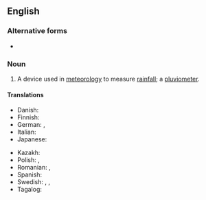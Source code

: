 ==English==

===Alternative forms===
* {{l|en|rain gage}} {{qualifier|some US speakers}}

===Noun===
{{wikipedia}}
{{en-noun}}

# A device used in [[meteorology]] to measure [[rainfall]]; a [[pluviometer]].

====Translations====
{{trans-top|device to measure rainfall}}
* Danish: {{t+|da|regnmåler}}
* Finnish: {{t+|fi|sademittari}}
* German: {{t+|de|Niederschlagsmesser|n}}, {{t+|de|Regenmesser|n}}
* Italian: {{t+|it|pluviometro|m}}
* Japanese: {{t+|ja|雨量計|tr=うりょうけい, uryōkei|sc=Jpan}}
{{trans-mid}}
* Kazakh: {{t|kk|шөгуді өлшегіш}}
* Polish: {{t+|pl|deszczomierz|m}}, {{t+|pl|pluwiometr|m}}
* Romanian: {{t+|ro|pluviometru}}, {{t+|ro|udometru}}
* Spanish: {{t+|es|pluviómetro|m}}
* Swedish: {{t+|sv|regnmätare|c}}, {{t|sv|pluviometer|c}}, {{t|sv|nederbördsmätare|c}}
* Tagalog: {{t|tl|ulansukod}}
{{trans-bottom}}